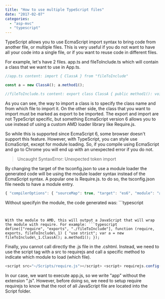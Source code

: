 ```yaml
---
title: "How to use multiple TypeScript files"
date: "2017-02-07"
categories: 
  - "asp-mvc"
  - "typescript"
---
```


TypeScript allows you to use EcmaScript import syntax to bring code from another file, or multiple files. This is very useful if you do not want to have all your code into a single file, or if you want to reuse code in different files.

For example, let's have 2 files. app.ts and fileToInclude.ts which will contain a class that we want to use in App.ts.

```typescript
//app.ts content: import { ClassA } from "fileToInclude"

const a = new ClassA(); a.method1();

//fileToInclude.ts content: export class ClassA { public method1(): void { console.log("ClassA>method1"); } } 
``` 


As you can see, the way to import a class is to specify the class name and from which file to import it. On the other side, the class that you want to import must be marked as export to be imported. The export and import are not TypeScript specific, but something EcmaScript version 6 allows you to use instead of using a custom AMD loader library like Require.js.

So while this is supported since EcmaScript 6, some browser doesn't support this feature. However, with TypeScript, you can style use EcmaScript, except for module loading. So, if you compile using EcmaScript and go to Chrome you will end up with an unexpected error if you do not.

> Uncaught SyntaxError: Unexpected token import

By changing the target of the tsconfig.json to use a module loader the generated code will be using the module loader syntax instead of the EcmaScript syntax. A popular one is Require.js. to do so, the tsconfig.json file needs to have a module entry.

```typescript
{ "compilerOptions": { "sourceMap": true, "target": "es6", "module": "amd", "outDir": "./Scripts/App" }, "include": [ "src/\*\*/\*" ] } 
``` 


Without specifyin the module, the code generated was: ```typescript
``` 


With the module to AMD, this will output a JavaScript that will wrap the module with require. For example: ```typescript
define(["require", "exports", "./fileToInclude"], function (require, exports, fileToInclude\_1) { "use strict"; var a = new fileToInclude\_1.ClassA(); a.method1(); }); 
``` 


Finally, you cannot call directly the .js file in the .cshtml. Instead, we need to use the script tag with a src to requirejs and call a specific method to indicate which module to load (which file).

```typescript
<script src="~/Scripts/require.js"></script> <script> requirejs.config({ baseUrl: '/Scripts/App/' }); requirejs(['app']); </script> 
``` 
 In our case, we want to execute app.js, so we write "app" without the extension ".js". However, before doing so, we need to setup require requirejs to know that the root of all JavaScript file are located into the Script folder.

